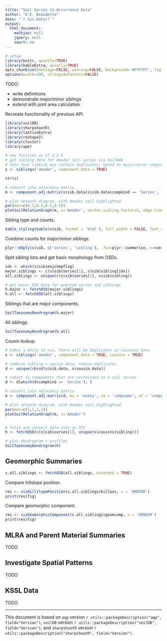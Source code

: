 ```yaml
---
title: "Soil Series Co-Occurrence Data"
author: "D.E. Beaudette"
date: "`r Sys.Date()`"
output:
  html_document:
    mathjax: null
    jquery: null
    smart: no
---
```

  
  
```r
# setup
library(knitr, quietly=TRUE)
library(kableExtra, quietly=TRUE)
opts_chunk$set(message=FALSE, warning=FALSE, background='#F7F7F7', fig.align='center', dev='svglite', tidy=FALSE, verbose=FALSE)
options(width=100, stringsAsFactors=FALSE)
```


TODO: 

   * write definitions
   * demonstrate major/minor siblings
   * extend with joint area calculation


Recreate functionality of previous API.
```r
library(soilDB)
library(sharpshootR)
library(latticeExtra)
library(reshape2)
library(cluster)
library(ape)

# new function as of 2.2-8
# get sibling data for Amador soil series via SoilWeb
# note that sib$sib may contain duplicates, based on major/minor component status
s <- siblings('amador', component.data = TRUE)

str(s)

# convert into adjacency matrix
m <- component.adj.matrix(s$sib.data[s$sib.data$compkind == 'Series', ], mu = 'mukey', co = 'compname', wt = 'comppct_r')

# plot network diagram, with Amador soil highlighted
par(mar=c(0.5,0.5,0.5,0.5))
plotSoilRelationGraph(m, s='Amador', vertex.scaling.factor=2, edge.transparency=0.75, edge.col=grey(0.85), edge.highlight.col='black', vertex.label.family='sans')
```


Sibling type and counts.
```r
kable_styling(kable(s$sib, format = 'html'), full_width = FALSE, font_size = 10)
```

Combine counts for major/minor siblings.
```r
plyr::ddply(s$sib, c('series', 'sibling'), .fun=plyr::summarise, n=sum(n))
```

Split sibling lists and get basic morphology from OSDs.
```r
idx <- which(s$sib$majcompflag)
major.siblings <- c(s$sib$series[1], s$sib$sibling[idx])
all.siblings <- unique(c(s$sib$series[1], s$sib$sibling))

# get basic OSD data for queried series and siblings
h.major <- fetchOSD(major.siblings)
h.all <- fetchOSD(all.siblings)
```


Siblings that are major components.
```r
SoilTaxonomyDendrogram(h.major)
```

All siblings.
```r
SoilTaxonomyDendrogram(h.all)
```


Cousin lookup.
```r
# takes a while to run, there will be duplicates in counsins here
s <- siblings('amador', component.data = TRUE, cousins = TRUE)

# combine sibling + cousin data, remove duplicates
d <- unique(rbind(s$sib.data, s$cousin.data))

# subset to components that are correlated to a soil series
d <- d[which(d$compkind == 'Series'), ]

# convert into adjacency matrix
m <- component.adj.matrix(d, mu = 'mukey', co = 'compname', wt = 'comppct_r')

# plot network diagram, with Amador soil highlighted
par(mar=c(1,1,1,1))
plotSoilRelationGraph(m, s='Amador')


# fetch and convert data into an SPC
h <- fetchOSD(c(s$sib$series[1], unique(s$cousins$sibling)))

# plot dendrogram + profiles
SoilTaxonomyDendrogram(h)
```

## Geomorphic Summaries

```r
s.all.siblings <- fetchOSD(all.siblings, extended = TRUE)
```

Compare hillslope position.
```r
res <- vizHillslopePosition(s.all.siblings$hillpos, s = 'AMADOR')
print(res$fig)
```

Compare geomorphic component.
```r
res <- vizGeomorphicComponent(s.all.siblings$geomcomp, s = 'AMADOR')
print(res$fig)
```

## MLRA and Parent Material Summaries
TODO

## Investigate Spatial Patterns
TODO

## KSSL Data
TODO


----------------------------
This document is based on `aqp` version `r utils::packageDescription("aqp", field="Version")`, `soilDB` version `r utils::packageDescription("soilDB", field="Version")`, and `sharpshootR` version `r utils::packageDescription("sharpshootR", field="Version")`.

